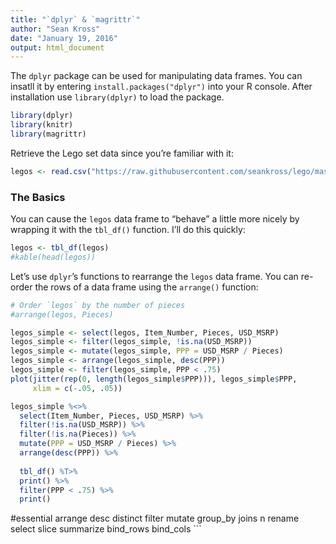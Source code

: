 ```yaml
---
title: "`dplyr` & `magrittr`"
author: "Sean Kross"
date: "January 19, 2016"
output: html_document
---
```


The `dplyr` package can be used for manipulating data frames. You can insatll
it by entering `install.packages("dplyr")` into your R console. After 
installation use `library(dplyr)` to load the package.

```r
library(dplyr)
library(knitr)
library(magrittr)
```

Retrieve the Lego set data since you're familiar with it:

```r
legos <- read.csv("https://raw.githubusercontent.com/seankross/lego/master/data-tidy/legosets.csv", stringsAsFactors = FALSE)
```

### The Basics

You can cause the `legos` data frame to "behave" a little more nicely by
wrapping it with the `tbl_df()` function. I'll do this quickly:

```r
legos <- tbl_df(legos)
#kable(head(legos))
```

Let's use `dplyr`'s functions to rearrange the `legos` data frame. You can
re-order the rows of a data frame using the `arrange()` function:

```r
# Order `legos` by the number of pieces
#arrange(legos, Pieces)
```

```r
legos_simple <- select(legos, Item_Number, Pieces, USD_MSRP)
legos_simple <- filter(legos_simple, !is.na(USD_MSRP))
legos_simple <- mutate(legos_simple, PPP = USD_MSRP / Pieces)
legos_simple <- arrange(legos_simple, desc(PPP))
legos_simple <- filter(legos_simple, PPP < .75)
plot(jitter(rep(0, length(legos_simple$PPP))), legos_simple$PPP,
     xlim = c(-.05, .05))
```

```r
legos_simple %<>%
  select(Item_Number, Pieces, USD_MSRP) %>%
  filter(!is.na(USD_MSRP)) %>%
  filter(!is.na(Pieces)) %>%
  mutate(PPP = USD_MSRP / Pieces) %>%
  arrange(desc(PPP)) %>%
  
  tbl_df() %T>%
  print() %>%
  filter(PPP < .75) %>%
  print()
```
#essential
arrange
desc
distinct
filter
mutate
group_by
joins
n
rename
select
slice
summarize
bind_rows
bind_cols
```

